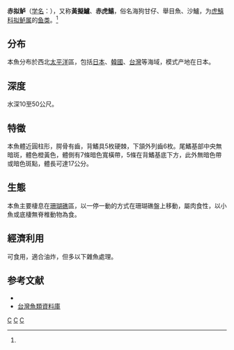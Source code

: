 {{Speciesbox
| taxon = Parapercis aurantiaca
| binomial_authority = (Doderlein, 1884)<ref name='id7980'>{{cite web| url =http://www.bioinfo.cn/db05/BjdwSpecies.php?action=view&id=7980| title =赤拟鲈| work =《中国动物物种编目数据库》| publisher =中国科学院微生物研究所| author =中国科学院动物研究所| accessdate =2009-04-16| deadurl =yes| archiveurl =https://web.archive.org/web/20160305012602/http://www.bioinfo.cn/db05/BjdwSpecies.php?action=view&id=7980| archivedate =2016-03-05}}</ref>
}}

'''赤拟鲈'''（[[学名|学名]]：{{lang|la|''Parapercis aurantiaca''}}），又称'''黃擬鱸'''、'''赤虎鱚'''，俗名海狗甘仔、舉目魚、沙鱸，为[[虎鱚科|虎鱚科]][[拟鲈属|拟鲈属]]的[[鱼类|鱼类]]。<ref name='id7980'/>

==分布==
本魚分布於西北[[太平洋|太平洋]]區，包括[[日本|日本]]、[[韓國|韓國]]、[[台灣|台灣]]等海域，模式产地在日本。

==深度==
水深10至50公尺。

==特徵==
本魚體近圓柱形，腭骨有齒，背鰭具5枚硬棘，下頷外列齒6枚。尾鰭基部中央無暗斑，體色橙黃色，體側有7條暗色寬橫帶，5條在背鰭基底下方，此外無暗色帶或暗色斑點，體長可達17公分。

==生態==
本魚主要棲息在[[珊瑚礁|珊瑚礁]]區，以一停一動的方式在珊瑚礁盤上移動，屬肉食性，以小魚或底棲無脊椎動物為食。

==經濟利用==
可食用，適合油炸，但多以下雜魚處理。

== 参考文献 ==
{{reflist}}
*{{FishBase_species|genus=Parapercis|species=aurantiaca|year=2011|month=12}}
*[http://fishdb.sinica.edu.tw/ 台灣魚類資料庫] {{Wayback|url=http://fishdb.sinica.edu.tw/ |date=20160304193340 }}
{{taxonbar}}
[[Category:_1884年描述的鱼类|C]]
[[Category:拟鲈属|C]]
[[Category:食用魚|C]]